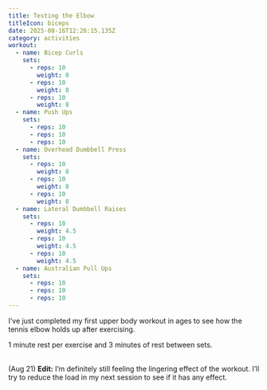 ```yaml
---
title: Testing the Elbow
titleIcon: biceps
date: 2025-08-16T12:26:15.135Z
category: activities
workout:
  - name: Bicep Curls
    sets:
      - reps: 10
        weight: 8
      - reps: 10
        weight: 8
      - reps: 10
        weight: 8
  - name: Push Ups
    sets:
      - reps: 10
      - reps: 10
      - reps: 10
  - name: Overhead Dumbbell Press
    sets:
      - reps: 10
        weight: 8
      - reps: 10
        weight: 8
      - reps: 10
        weight: 8
  - name: Lateral Dumbbell Raises
    sets:
      - reps: 10
        weight: 4.5
      - reps: 10
        weight: 4.5
      - reps: 10
        weight: 4.5
  - name: Australian Pull Ups
    sets:
      - reps: 10
      - reps: 10
      - reps: 10
---
```


I’ve just completed my first upper body workout in ages to see how the tennis elbow holds up after exercising.

1 minute rest per exercise and 3 minutes of rest between sets.

\
(Aug 21) **Edit:** I’m definitely still feeling the lingering effect of the workout. I’ll try to reduce the load in my next session to see if it has any effect.
